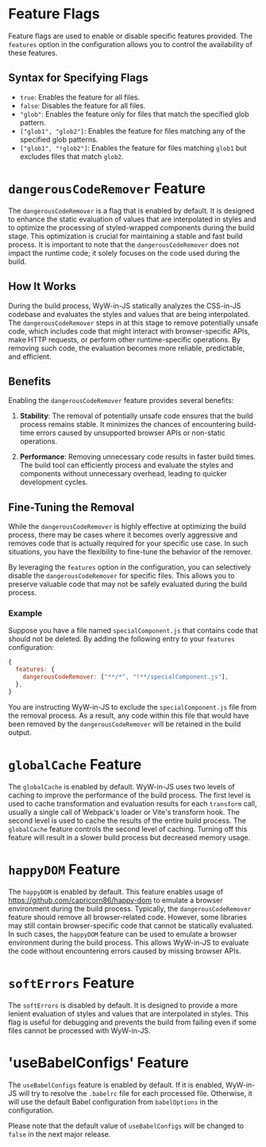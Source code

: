 # Feature Flags

Feature flags are used to enable or disable specific features provided. The `features` option in the configuration allows you to control the availability of these features.

## Syntax for Specifying Flags

- `true`: Enables the feature for all files.
- `false`: Disables the feature for all files.
- `"glob"`: Enables the feature only for files that match the specified glob pattern.
- `["glob1", "glob2"]`: Enables the feature for files matching any of the specified glob patterns.
- `["glob1", "!glob2"]`: Enables the feature for files matching `glob1` but excludes files that match `glob2`.


# `dangerousCodeRemover` Feature

The `dangerousCodeRemover` is a flag that is enabled by default. It is designed to enhance the static evaluation of values that are interpolated in styles and to optimize the processing of styled-wrapped components during the build stage. This optimization is crucial for maintaining a stable and fast build process. It is important to note that the `dangerousCodeRemover` does not impact the runtime code; it solely focuses on the code used during the build.

## How It Works

During the build process, WyW-in-JS statically analyzes the CSS-in-JS codebase and evaluates the styles and values that are being interpolated. The `dangerousCodeRemover` steps in at this stage to remove potentially unsafe code, which includes code that might interact with browser-specific APIs, make HTTP requests, or perform other runtime-specific operations. By removing such code, the evaluation becomes more reliable, predictable, and efficient.

## Benefits

Enabling the `dangerousCodeRemover` feature provides several benefits:

1. **Stability**: The removal of potentially unsafe code ensures that the build process remains stable. It minimizes the chances of encountering build-time errors caused by unsupported browser APIs or non-static operations.

2. **Performance**: Removing unnecessary code results in faster build times. The build tool can efficiently process and evaluate the styles and components without unnecessary overhead, leading to quicker development cycles.

## Fine-Tuning the Removal

While the `dangerousCodeRemover` is highly effective at optimizing the build process, there may be cases where it becomes overly aggressive and removes code that is actually required for your specific use case. In such situations, you have the flexibility to fine-tune the behavior of the remover.

By leveraging the `features` option in the configuration, you can selectively disable the `dangerousCodeRemover` for specific files. This allows you to preserve valuable code that may not be safely evaluated during the build process.

### Example

Suppose you have a file named `specialComponent.js` that contains code that should not be deleted. By adding the following entry to your `features` configuration:

```js
{
  features: {
    dangerousCodeRemover: ["**/*", "!**/specialComponent.js"],
  },
}
```

You are instructing WyW-in-JS to exclude the `specialComponent.js` file from the removal process. As a result, any code within this file that would have been removed by the `dangerousCodeRemover` will be retained in the build output.


# `globalCache` Feature

The `globalCache` is enabled by default. WyW-in-JS uses two levels of caching to improve the performance of the build process. The first level is used to cache transformation and evaluation results for each `transform` call, usually a single call of Webpack's loader or Vite's transform hook. The second level is used to cache the results of the entire build process. The `globalCache` feature controls the second level of caching. Turning off this feature will result in a slower build process but decreased memory usage.


# `happyDOM` Feature

The `happyDOM` is enabled by default. This feature enables usage of https://github.com/capricorn86/happy-dom to emulate a browser environment during the build process. Typically, the `dangerousCodeRemover` feature should remove all browser-related code. However, some libraries may still contain browser-specific code that cannot be statically evaluated. In such cases, the `happyDOM` feature can be used to emulate a browser environment during the build process. This allows WyW-in-JS to evaluate the code without encountering errors caused by missing browser APIs.


# `softErrors` Feature

The `softErrors` is disabled by default. It is designed to provide a more lenient evaluation of styles and values that are interpolated in styles. This flag is useful for debugging and prevents the build from failing even if some files cannot be processed with WyW-in-JS.


# 'useBabelConfigs' Feature

The `useBabelConfigs` feature is enabled by default. If it is enabled, WyW-in-JS will try to resolve the `.babelrc` file for each processed file. Otherwise, it will use the default Babel configuration from `babelOptions` in the configuration.

Please note that the default value of `useBabelConfigs` will be changed to `false` in the next major release.
